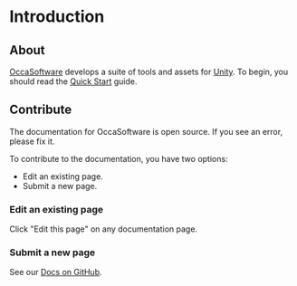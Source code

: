 # Introduction

## About

[OccaSoftware] develops a suite of tools and assets for [Unity]. To begin, you should read the [Quick Start](/quick-start) guide.

## Contribute

The documentation for OccaSoftware is open source. If you see an error, please fix it.

To contribute to the documentation, you have two options:
- Edit an existing page.
- Submit a new page.

### Edit an existing page

Click "Edit this page" on any documentation page.

### Submit a new page

See our [Docs on GitHub].

[Unity]: https://unity.com/
[OccaSoftware]: https://occasoftware.com
[Docs on GitHub]: https://github.com/OccaSoftware/docs
